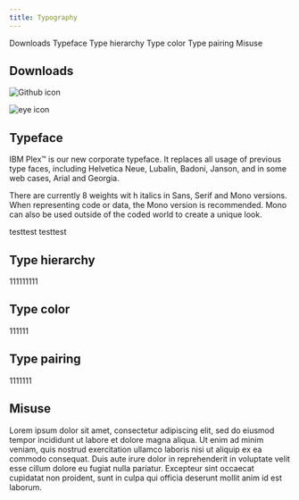 ```yaml
---
title: Typography
---
```


<PageDescription>
</PageDescription>

<AnchorLinks>
  <AnchorLink>Downloads</AnchorLink>
  <AnchorLink>Typeface</AnchorLink>
  <AnchorLink>Type hierarchy</AnchorLink>
  <AnchorLink>Type color</AnchorLink>
  <AnchorLink>Type pairing</AnchorLink>
  <AnchorLink>Misuse</AnchorLink>
</AnchorLinks>

## Downloads

<Row className="resource-card-group">
<Column colMd={4} colLg={4} noGutterSm>
    <ResourceCard
      subTitle="Get the latest IBM Plex™ download from Github"
      aspectRatio="2:1"
      actionIcon="launch"
      href="https://github.com/IBM/carbon-elements/blob/master/.github/CONTRIBUTING.md"
      >

![Github icon](/images/github-icon.svg)

  </ResourceCard>
</Column>
<Column colMd={4} colLg={4} noGutterSm>
    <ResourceCard
      subTitle="Visit the IBM Plex™ website to learn more"
      actionIcon="launch"
      aspectRatio="2:1"
      href="https://github.com/IBM/carbon-elements/blob/master/.github/CONTRIBUTING.md"
      >

![eye icon](/images/color-palettes.svg)

  </ResourceCard>
</Column>

</Row>



## Typeface

IBM Plex™ is our new corporate typeface. It replaces all usage of previous type faces, including Helvetica Neue, Lubalin, Badoni, Janson, and in some web cases, Arial and Georgia.

There are currently 8 weights wit h italics in Sans, Serif and Mono versions. When representing code or data, the Mono version is recommended. Mono can also be used outside of the coded world to create a unique look.

<TypefaceSubFamilies />

testtest
testtest


## Type hierarchy

111111111

## Type color

111111

## Type pairing

1111111

## Misuse
  Lorem ipsum dolor sit amet, 
  consectetur adipiscing elit, sed do eiusmod tempor incididunt ut labore et dolore magna aliqua. Ut enim ad minim veniam, quis nostrud exercitation ullamco laboris nisi ut aliquip ex ea commodo consequat. Duis aute irure dolor in reprehenderit in voluptate velit esse cillum dolore eu fugiat nulla pariatur. Excepteur sint occaecat cupidatat non proident, sunt in culpa qui officia deserunt mollit anim id est laborum.